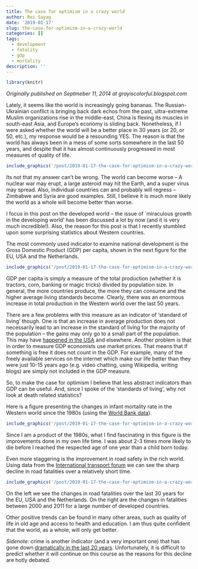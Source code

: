```yaml
---
title: The case for optimism in a crazy world
author: Rei Sayag
date: '2019-01-17'
slug: the-case-for-optimism-in-a-crazy-world
categories: []
tags:
  - development
  - fatality
  - gdp
  - mortality
description: ''
---
```


```r

library(knitr)

```

*Originally published on Septmeber 11, 2014 at grayiscolorful.blogspot.com*

Lately, it seems like the world is increasingly going bananas. The Russian-Ukrainian conflict is bringing back dark echos from the past, ultra-extreme Muslim organizations rise in the middle-east, China is flexing its muscles in south-east Asia, and Europe's economy is sliding back. Nonetheless, if I were asked whether the world will be a better place in 30 years (or 20, or 50, etc.), my response would be a resounding YES. The reason is that the world has always been in a mess of some sorts somewhere in the last 50 years, and despite that it has almost continuously progressed in most measures of quality of life.


```r

include_graphics('/post/2019-01-17-the-case-for-optimism-in-a-crazy-world_files/smiley.png')

```

Its not that my answer can't be wrong. The world can become worse -- A nuclear war may erupt, a large asteroid may hit the Earth, and a super virus may spread. Also, individual countries can and probably will regress -- Zimbabwe and Syria are good examples. Still, I believe it is much more likely the world as a whole will become better than worse.

I focus in this post on the developed world -- the issue of `miraculous growth in the developing world' has been discussed a lot by now (and it is very much incredible!). Also, the reason for this post is that I&nbsp;recently&nbsp;stumbled upon some surprising statistics about Western countries.

The most commonly used indicator to examine national development is the Gross Domestic Product (GDP) per capita, shown in the next figure for the EU, USA and the Netherlands.


```r

include_graphics('/post/2019-01-17-the-case-for-optimism-in-a-crazy-world_files/GDP per capita.png')

```

GDP per capita is simply a measure of the total production (whether it is tractors, corn, banking or magic tricks) divided by population size. In general, the more countries produce, the more they can consume and the higher average living standards become. Clearly, there was an enormous increase in total production in the Western world over the last 50 years.

There are a few problems with this measure as an indicator of 'standard of living' though. One is that an increase in average production does not necessarily lead to an increase in the standard of living for the majority of the population -- the gains may only go to a small part of the population. This may have&nbsp;<a href="http://www.economist.com/blogs/freeexchange/2013/09/incomes" target="_blank">happened in the USA</a>&nbsp;and elsewhere.&nbsp;Another problem is that in order to measure GDP economists use market prices. That means that if something is free it does not count in the GDP. For example, many of the freely available services on the internet which make our life better than they were just 10-15 years ago (e.g. video chatting, using Wikipedia, writing blogs) are simply not included in the GDP measure.

So, to make the case for optimism I believe that less abstract indicators than GDP can be useful. And, since I spoke of the 'standards of living', why not look at death related statistics?

Here is a figure presenting the changes in infant mortality rate in the Western world since the 1980s (using the&nbsp;<a href="http://data.worldbank.org/indicator/SP.DYN.IMRT.IN" target="_blank">World Bank data</a>).

```r

include_graphics('/post/2019-01-17-the-case-for-optimism-in-a-crazy-world_files/graph_infant_mortality.png')

```

Since I am a product of the 1980s, what I find fascinating in this figure is the improvements done in my own life time. I was about 2-3 times more likely to die before I reached the respected age of one year than a child born today.

Even more staggering is the improvement in road safety in the rich world. Using data from the&nbsp;<a href="http://internationaltransportforum.org/irtadpublic/datasets.html" target="_blank">International transport forum</a>&nbsp;we can see the sharp decline in road fatalities over a relatively short time.

```r

include_graphics('/post/2019-01-17-the-case-for-optimism-in-a-crazy-world_files/graph_road_fatalities_combined.png')

```

On the left we see the changes in road fatalities over the last 30 years for the EU, USA and the Netherlands. On the right are the changes in fatalities between 2000 and 2011 for a large number of developed countries.



Other positive trends can be found in many other areas, such as quality of life in old age and access to health and education. I am thus quite confident that the world, as a whole, will only get better.

<i>Sidenote:</i> crime is another indicator (and a very important one) that has gone down&nbsp;<a href="http://www.theguardian.com/uk-news/2014/aug/31/tough-case-mystery-britains-falling-crime-rate?CMP=fb_gu" target="_blank">dramatically in the last 20 years</a>. Unfortunately, it&nbsp;is difficult to predict whether it will continue on this course as the reasons for this decline are hotly debated.

